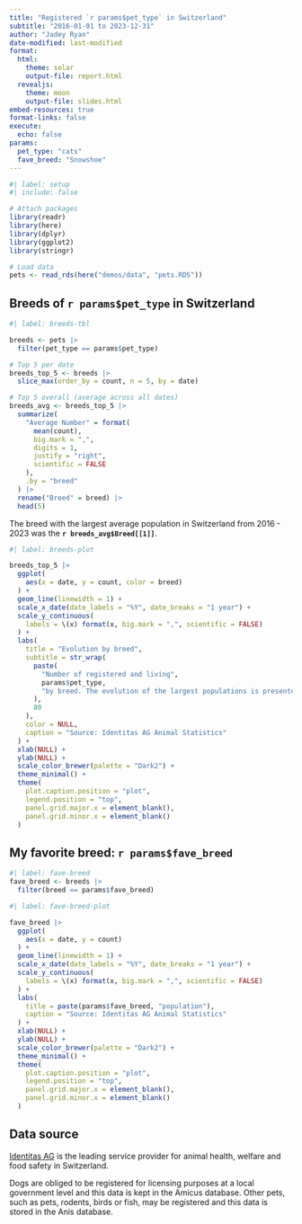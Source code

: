 ```yaml
---
title: "Registered `r params$pet_type` in Switzerland"
subtitle: "2016-01-01 to 2023-12-31"
author: "Jadey Ryan"
date-modified: last-modified
format: 
  html: 
    theme: solar
    output-file: report.html
  revealjs:
    theme: moon
    output-file: slides.html
embed-resources: true
format-links: false
execute: 
  echo: false
params:
  pet_type: "cats"
  fave_breed: "Snowshoe"
---
```


```r
#| label: setup
#| include: false

# Attach packages
library(readr)
library(here)
library(dplyr)
library(ggplot2)
library(stringr)

# Load data
pets <- read_rds(here("demos/data", "pets.RDS"))
```

## Breeds of `r params$pet_type` in Switzerland

```r
#| label: breeds-tbl

breeds <- pets |>
  filter(pet_type == params$pet_type)

# Top 5 per date
breeds_top_5 <- breeds |>
  slice_max(order_by = count, n = 5, by = date)

# Top 5 overall (average across all dates)
breeds_avg <- breeds_top_5 |>
  summarize(
    "Average Number" = format(
      mean(count),
      big.mark = ",",
      digits = 1,
      justify = "right",
      scientific = FALSE
    ),
    .by = "breed"
  ) |>
  rename("Breed" = breed) |>
  head(5)
```

The breed with the largest average population in Switzerland from 2016 - 2023 was the **`r breeds_avg$Breed[[1]]`**.

```r
#| label: breeds-plot

breeds_top_5 |>
  ggplot(
    aes(x = date, y = count, color = breed)
  ) +
  geom_line(linewidth = 1) +
  scale_x_date(date_labels = "%Y", date_breaks = "1 year") +
  scale_y_continuous(
    labels = \(x) format(x, big.mark = ",", scientific = FALSE)
  ) +
  labs(
    title = "Evolution by breed",
    subtitle = str_wrap(
      paste(
        "Number of registered and living",
        params$pet_type,
        "by breed. The evolution of the largest populations is presented."
      ),
      80
    ),
    color = NULL,
    caption = "Source: Identitas AG Animal Statistics"
  ) +
  xlab(NULL) +
  ylab(NULL) +
  scale_color_brewer(palette = "Dark2") +
  theme_minimal() +
  theme(
    plot.caption.position = "plot",
    legend.position = "top",
    panel.grid.major.x = element_blank(),
    panel.grid.minor.x = element_blank()
  )
```

## My favorite breed: `r params$fave_breed`

```r
#| label: fave-breed
fave_breed <- breeds |>
  filter(breed == params$fave_breed)
```

```r
#| label: fave-breed-plot

fave_breed |>
  ggplot(
    aes(x = date, y = count)
  ) +
  geom_line(linewidth = 1) +
  scale_x_date(date_labels = "%Y", date_breaks = "1 year") +
  scale_y_continuous(
    labels = \(x) format(x, big.mark = ",", scientific = FALSE)
  ) +
  labs(
    title = paste(params$fave_breed, "population"),
    caption = "Source: Identitas AG Animal Statistics"
  ) +
  xlab(NULL) +
  ylab(NULL) +
  scale_color_brewer(palette = "Dark2") +
  theme_minimal() +
  theme(
    plot.caption.position = "plot",
    legend.position = "top",
    panel.grid.major.x = element_blank(),
    panel.grid.minor.x = element_blank()
  )
```

## Data source

[Identitas AG](https://tierstatistik.identitas.ch/en/index.html) is the leading service provider for animal health, welfare and food safety in Switzerland. 

Dogs are obliged to be registered for licensing purposes at a local government level and this data is kept in the Amicus database. Other pets, such as pets, rodents, birds or fish, may be registered and this data is stored in the Anis database.
